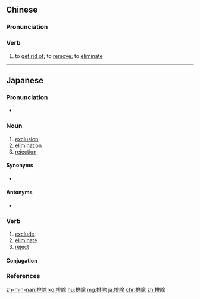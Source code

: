 ==Chinese==
{{zh-forms}}

===Pronunciation===
{{zh-pron
|m=páichú
|c=paai4 ceoi4
|h=pfs=phài-chhù
|mn=qz:pâi-tîr/tw,xm:pâi-tû/twvk,zz:pâi-tî
|cat=v
}}

===Verb===
{{zh-verb}}

# to [[get rid of]]; to [[remove]]; to [[eliminate]]

----

==Japanese==
{{ja-kanjitab|はい|じょ|yomi=on}}

===Pronunciation===
* {{ja-pron|はいじょ|y=o|acc=1|acc_ref=NHK}}

===Noun===
{{ja-noun|はいじょ}}

# [[exclusion]]
# [[elimination]]
# [[rejection]]

====Synonyms====
* {{ja-r|排斥|はいせき}}

====Antonyms====
* {{ja-r|受容|じゅよう|gloss=[[acceptance]]}}

===Verb===
{{ja-verb-suru|はいじょ}}

# [[exclude]]
# [[eliminate]]
# [[reject]]

====Conjugation====
{{ja-suru|はいじょ}}

===References===
<references/>

[[zh-min-nan:排除]]
[[ko:排除]]
[[hu:排除]]
[[mg:排除]]
[[ja:排除]]
[[chr:排除]]
[[zh:排除]]